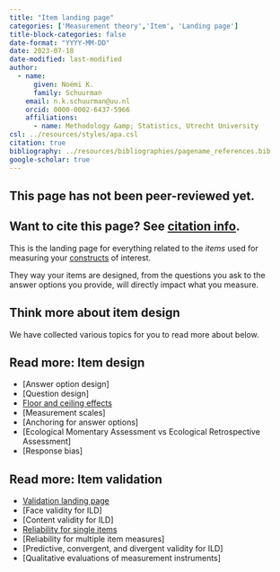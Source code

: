 ```yaml
---
title: "Item landing page"
categories: ['Measurement theory','Item', 'Landing page']
title-block-categories: false
date-format: "YYYY-MM-DD"
date: 2023-07-18
date-modified: last-modified
author:
  - name:
      given: Noémi K.
      family: Schuurman
    email: n.k.schuurman@uu.nl
    orcid: 0000-0002-6437-5966
    affiliations:
      - name: Methodology &amp; Statistics, Utrecht University
csl: ../resources/styles/apa.csl
citation: true
bibliography: ../resources/bibliographies/pagename_references.bib
google-scholar: true
---
```


::: callout-caution
## This page has not been peer-reviewed yet.
:::

::: callout-note
## Want to cite this page? See [citation info](item.html#citation).
:::

This is the landing page for everything related to the <i> items </i> used for measuring your [constructs](../your-study/constructs.qmd) of interest.

They way your items are designed, from the questions you ask to the answer options you provide, will directly impact what you measure. 

## Think more about item design

We have collected various topics for you to read more about below.

::: {.callout-note collapse="false"}

## Read more: Item design

-   [Answer option design]
-   [Question design]
-   [Floor and ceiling effects](../theory/distributions/floor-ceiling-effects.qmd)
-   [Measurement scales] 
-   [Anchoring for answer options]
-   [Ecological Momentary Assessment vs Ecological Retrospective Assessment]
-   [Response bias]

:::

::: {.callout-note collapse="false"}

## Read more: Item validation
-   [Validation landing page](validation.qmd)
-   [Face validity for ILD]
-   [Content validity for ILD]
-   [Reliability for single items](validation/reliability-single-item-measures.qmd)
-   [Reliability for multiple item measures]
-   [Predictive, convergent, and divergent validity for ILD]
-   [Qualitative evaluations of measurement instruments]

:::


```{=html}
<!--
# Related pages

-   [Measurement coverage, time span, & granularity.](/TScale_MeasCoverage.html)

-   [Measuring and Relating Multiple Constructs Measured at Different Timescales](/TScale_RelatingConstructs.html)

-   [Capturing Regime Switches](/TScale_Switches.html)

-   [Event-Relations in ILD Measurement](/EventRelations.html)

-   [Measurement Burst Designs]
-->
```
